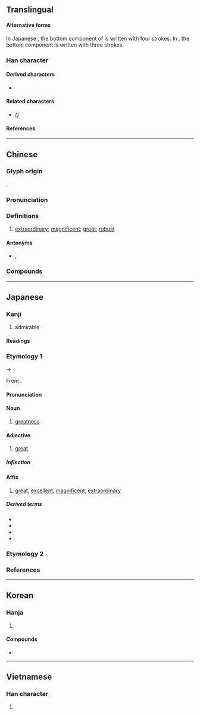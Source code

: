 {{also|伟}}
{{character info}}
==Translingual==
{{ja-forms|偉|[[伟]]|偉}}

====Alternative forms====
In Japanese {{w|kanji}}, the bottom component of {{l|mul|韋}} is written <font size=4>{{l|ja|ヰ}}</font> with four strokes. In {{w|traditional Chinese}}, the bottom component is written {{l|mul|㐄}} with three strokes.

===Han character===
{{Han char|rn=9|rad=人|as=09|asj=10|sn=11|snj=12|four=24256|canj=ODMQ|ids=⿰亻韋}}

====Derived characters====
* {{l|mul|[[𬎉]], [[𬿭]], [[𫉔]]}}

====Related characters====
* {{l|mul|[[伟]]}} ''({{w|Simplified Chinese}})''

====References====
{{Han ref|kx=0110.050|dkj=00837|dj=0234.020|hdz=10198.040|uh=5049}}

----

==Chinese==
{{zh-forms|s=伟}}

===Glyph origin===
{{Han etym}}
{{Han compound|人|alt1=亻|韋|ls=psc|c1=s|c2=p}}.

===Pronunciation===
{{zh-pron
|m=wěi
|m-s=
|c=wai5
|c-t=
|g=
|h=pfs=vî
|j=
|mb=ṳ̌
|md=
|mn=úi
|mn-t=ui2
|w=
|x=
|mc=y
|oc=y
|cat=a
}}

===Definitions===
{{zh-hanzi}}

# [[extraordinary]]; [[magnificent]]; [[great]]; [[robust]]

====Antonyms====
* {{zh-l|庸}}, {{zh-l|凡}}

===Compounds===
{{zh-der|偉大|宏偉|雄偉|偉服|偉麗|偉懋|厥功甚偉|恢偉|俊偉|宏偉壯觀|厥功至偉|偉岸|傀偉|奇偉|偉晶岩|偉業|偉器|壯偉|偉績|偉人|偉丈夫|氣勢雄偉|衣冠甚偉|英才俊偉|雄材偉略|豐偉|魁梧奇偉|魁偉|豐功偉業|鉅卿偉公|雄偉壯麗|英風偉烈|豐功偉績}}

----

==Japanese==

===Kanji===
{{ja-kanji|grade=c|rs=人09}}

# admirable

====Readings====
{{ja-readings
|goon=い<ゐ
|kanon=い<ゐ
|kun=えら-い, ひいでる, すぐ-れる
}}

===Etymology 1===
{{ja-kanjitab|い|yomi=on}}
{{IPAchar|/wi/}} → {{IPAchar|/i/}}

From {{der|ja|ltc|sort=|-}} {{ltc-l|偉}}.

====Pronunciation====
{{ja-pron|い|acc=1|acc_ref=DJR|y=on}}

====Noun====
{{ja-noun|い|hhira=ゐ}}

# {{lb|ja|literary}} [[greatness]]

====Adjective====
{{ja-adj|い|hhira=ゐ|infl=na}}

# {{lb|ja|literary}} [[great]]

=====Inflection=====
{{ja-na|い}}

====Affix====
{{ja-pos|affix|い|hhira=ゐ}}

# [[great]], [[excellent]], [[magnificent]], [[extraordinary]]

=====Derived terms=====
{{der-top}}
* {{ja-r|偉%業|い%ぎょう}}
* {{ja-r|偉%才|い%さい}}
* {{ja-r|偉%人|い%じん}}
* {{ja-r|偉%大|い%だい}}
{{der-bottom}}

===Etymology 2===
{{ja-kanjitab|えら|yomi=k}}
{{ja-see|えら}}

===References===
<references/>

----

==Korean==

===Hanja===
{{ko-hanja|훌륭하다|훌륭할|위}}

# {{hanja form of|위|to be [[extraordinary]]}}

====Compounds====
* {{ko-l|위대|[[greatness]]|偉大}}

----

==Vietnamese==

===Han character===
{{vi-readings|reading=[[vĩ]], [[vỉ]]|rs=人09}}

# {{rfdef|vi|sort=人09}}